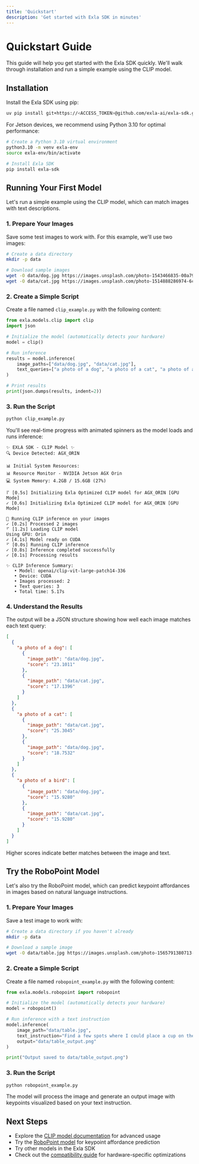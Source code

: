 ```yaml
---
title: 'Quickstart'
description: 'Get started with Exla SDK in minutes'
---
```


# Quickstart Guide

This guide will help you get started with the Exla SDK quickly. We'll walk through installation and run a simple example using the CLIP model.

## Installation

Install the Exla SDK using pip:

```bash
uv pip install git+https://<ACCESS_TOKEN>@github.com/exla-ai/exla-sdk.git
```

For Jetson devices, we recommend using Python 3.10 for optimal performance:

```bash
# Create a Python 3.10 virtual environment
python3.10 -m venv exla-env
source exla-env/bin/activate

# Install Exla SDK
pip install exla-sdk
```

## Running Your First Model

Let's run a simple example using the CLIP model, which can match images with text descriptions.

### 1. Prepare Your Images

Save some test images to work with. For this example, we'll use two images:

```bash
# Create a data directory
mkdir -p data

# Download sample images
wget -O data/dog.jpg https://images.unsplash.com/photo-1543466835-00a7907e9de1
wget -O data/cat.jpg https://images.unsplash.com/photo-1514888286974-6c03e2ca1dba
```

### 2. Create a Simple Script

Create a file named `clip_example.py` with the following content:

```python
from exla.models.clip import clip
import json

# Initialize the model (automatically detects your hardware)
model = clip()

# Run inference
results = model.inference(
    image_paths=["data/dog.jpg", "data/cat.jpg"],
    text_queries=["a photo of a dog", "a photo of a cat", "a photo of a bird"]
)

# Print results
print(json.dumps(results, indent=2))
```

### 3. Run the Script

```bash
python clip_example.py
```

You'll see real-time progress with animated spinners as the model loads and runs inference:

```
✨ EXLA SDK - CLIP Model ✨
🔍 Device Detected: AGX_ORIN

📊 Initial System Resources:
📊 Resource Monitor - NVIDIA Jetson AGX Orin
💻 System Memory: 4.2GB / 15.6GB (27%)

⠏ [0.5s] Initializing Exla Optimized CLIP model for AGX_ORIN [GPU Mode]
✓ [0.6s] Initializing Exla Optimized CLIP model for AGX_ORIN [GPU Mode]

🚀 Running CLIP inference on your images
✓ [0.2s] Processed 2 images
⠋ [1.2s] Loading CLIP model
Using GPU: Orin
✓ [4.1s] Model ready on CUDA
⠋ [0.0s] Running CLIP inference
✓ [0.8s] Inference completed successfully
✓ [0.1s] Processing results

✨ CLIP Inference Summary:
   • Model: openai/clip-vit-large-patch14-336
   • Device: CUDA
   • Images processed: 2
   • Text queries: 3
   • Total time: 5.17s
```

### 4. Understand the Results

The output will be a JSON structure showing how well each image matches each text query:

```json
[
  {
    "a photo of a dog": [
      {
        "image_path": "data/dog.jpg",
        "score": "23.1011"
      },
      {
        "image_path": "data/cat.jpg",
        "score": "17.1396"
      }
    ]
  },
  {
    "a photo of a cat": [
      {
        "image_path": "data/cat.jpg",
        "score": "25.3045"
      },
      {
        "image_path": "data/dog.jpg",
        "score": "18.7532"
      }
    ]
  },
  {
    "a photo of a bird": [
      {
        "image_path": "data/dog.jpg",
        "score": "15.9280"
      },
      {
        "image_path": "data/cat.jpg",
        "score": "15.9280"
      }
    ]
  }
]
```

Higher scores indicate better matches between the image and text.

## Try the RoboPoint Model

Let's also try the RoboPoint model, which can predict keypoint affordances in images based on natural language instructions.

### 1. Prepare Your Images

Save a test image to work with:

```bash
# Create a data directory if you haven't already
mkdir -p data

# Download a sample image
wget -O data/table.jpg https://images.unsplash.com/photo-1565791380713-1756b9a05343
```

### 2. Create a Simple Script

Create a file named `robopoint_example.py` with the following content:

```python
from exla.models.robopoint import robopoint

# Initialize the model (automatically detects your hardware)
model = robopoint()

# Run inference with a text instruction
model.inference(
    image_path="data/table.jpg",
    text_instruction="Find a few spots where I could place a cup on the empty area of the table.",
    output="data/table_output.png"
)

print("Output saved to data/table_output.png")
```

### 3. Run the Script

```bash
python robopoint_example.py
```

The model will process the image and generate an output image with keypoints visualized based on your text instruction.

## Next Steps

- Explore the [CLIP model documentation](/models/clip) for advanced usage
- Try the [RoboPoint model](/models/robopoint) for keypoint affordance prediction
- Try other models in the Exla SDK
- Check out the [compatibility guide](/compatibility) for hardware-specific optimizations 